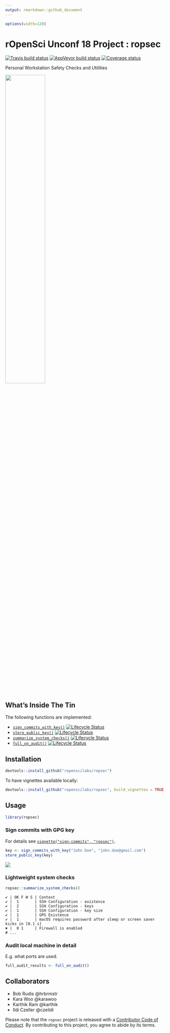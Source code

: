 ```yaml
---
output: rmarkdown::github_document
---
```


```r
options(width=120)
```


# rOpenSci Unconf 18 Project : ropsec

<!-- badges: start -->
[![Travis build status](https://travis-ci.org/ropenscilabs/ropsec.svg?branch=master)](https://travis-ci.org/ropenscilabs/ropsec)
[![AppVeyor build status](https://ci.appveyor.com/api/projects/status/55vx8b5jckpa216a?svg=true)](https://ci.appveyor.com/project/czeildi/ropsec-w5fnj)
[![Coverage status](https://codecov.io/gh/ropenscilabs/ropsec/branch/master/graph/badge.svg)](https://codecov.io/github/ropenscilabs/ropsec?branch=master)
<!-- badges: end -->

Personal Workstation Safety Checks and Utilities

<img src="man/figures/Loose_lips_might_sink_ships.jpg" style="width: 50%; height: 50%"/>

## What's Inside The Tin

The following functions are implemented:

- [`sign_commits_with_key()`](#sign-commits) [![Lifecycle Status](https://img.shields.io/badge/lifecycle-maturing-blue.svg)](https://www.tidyverse.org/lifecycle/)
- [`store_public_key()`](#sign-commits) [![Lifecycle Status](https://img.shields.io/badge/lifecycle-maturing-blue.svg)](https://www.tidyverse.org/lifecycle/)
- [`summarize_system_checks()`](#lightweight-system-checks) [![Lifecycle Status](https://img.shields.io/badge/lifecycle-experimental-orange.svg)](https://www.tidyverse.org/lifecycle/)
- [`full_on_audit()`](#audit) [![Lifecycle Status](https://img.shields.io/badge/lifecycle-experimental-orange.svg)](https://www.tidyverse.org/lifecycle/)

## Installation

```r
devtools::install_github("ropenscilabs/ropsec")
```

To have vignettes available locally:

```r
devtools::install_github("ropenscilabs/ropsec", build_vignettes = TRUE)
```

## Usage

```r
library(ropsec)
```

### Sign commits with GPG key

For details see [`vignette("sign-commits", "ropsec")`](https://ropenscilabs.github.io/ropsec/articles/sign-commits.html).

```r
key <- sign_commits_with_key("John Doe", "john.doe@gmail.com")
store_public_key(key)
```

<img src="man/figures/signed_commit.png" align="center"/>

### Lightweight system checks

```r
ropsec::summarize_system_checks()
```

```
✔ | OK F W S | Context
✔ |  1       | SSH Configuration - existence
✔ |  2       | SSH Configuration - keys
✔ |  1       | SSH Configuration - key size
✔ |  1       | GPG Existence
✔ |  1       | macOS requires password after sleep or screen saver kicks in [0.1 s]
✖ |  0 1     | Firewall is enabled
# ...
```

### Audit local machine in detail

E.g. what ports are used.

```r
full_audit_results <- full_on_audit()
```

## Collaborators

- Bob Rudis @hrbrmstr
- Kara Woo @karawoo
- Karthik Ram @karthik
- Ildi Czeller @czeildi

Please note that the `ropsec` project is released with a [Contributor Code of Conduct](CODE_OF_CONDUCT.md). By contributing to this project, you agree to abide by its terms.
